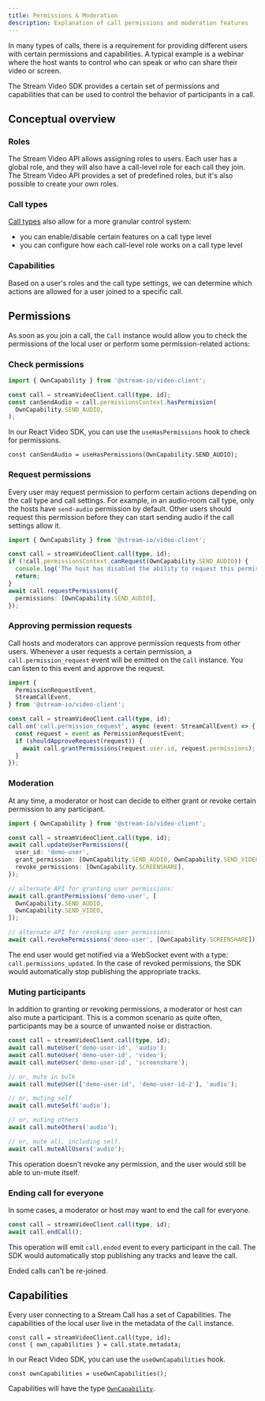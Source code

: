 ```yaml
---
title: Permissions & Moderation
description: Explanation of call permissions and moderation features
---
```




In many types of calls, there is a requirement for providing different users with certain permissions and capabilities.
A typical example is a webinar where the host wants to control who can speak or who can share their video or screen.

The Stream Video SDK provides a certain set of permissions and capabilities
that can be used to control the behavior of participants in a call.

## Conceptual overview

### Roles

The Stream Video API allows assigning roles to users. Each user has a global role, and they will also have a call-level role for each call they join. The Stream Video API provides a set of predefined roles, but it's also possible to create your own roles.

### Call types

[Call types](../../guides/configuring-call-types/) also allow for a more granular control system:

- you can enable/disable certain features on a call type level
- you can configure how each call-level role works on a call type level

### Capabilities

Based on a user's roles and the call type settings, we can determine which actions are allowed for a user joined to a specific call.

## Permissions

As soon as you join a call, the `Call` instance would allow you to check the permissions of the local user
or perform some permission-related actions:

### Check permissions

```ts
import { OwnCapability } from '@stream-io/video-client';

const call = streamVideoClient.call(type, id);
const canSendAudio = call.permissionsContext.hasPermission(
  OwnCapability.SEND_AUDIO,
);
```

<SDKSpecific name="react">

In our React Video SDK, you can use the `useHasPermissions` hook to check for permissions.

```tsx
const canSendAudio = useHasPermissions(OwnCapability.SEND_AUDIO);
```

</SDKSpecific>

### Request permissions

Every user may request permission to perform certain actions depending on the call type and call settings.
For example, in an audio-room call type, only the hosts have `send-audio` permission by default.
Other users should request this permission before they can start sending audio if the call settings allow it.

```ts
import { OwnCapability } from '@stream-io/video-client';

const call = streamVideoClient.call(type, id);
if (!call.permissionsContext.canRequest(OwnCapability.SEND_AUDIO)) {
  console.log('The host has disabled the ability to request this permission');
  return;
}
await call.requestPermissions({
  permissions: [OwnCapability.SEND_AUDIO],
});
```

### Approving permission requests

Call hosts and moderators can approve permission requests from other users.
Whenever a user requests a certain permission, a `call.permission_request` event will be emitted on the `Call` instance.
You can listen to this event and approve the request.

```ts
import {
  PermissionRequestEvent,
  StreamCallEvent,
} from '@stream-io/video-client';

const call = streamVideoClient.call(type, id);
call.on('call.permission_request', async (event: StreamCallEvent) => {
  const request = event as PermissionRequestEvent;
  if (shouldApproveRequest(request)) {
    await call.grantPermissions(request.user.id, request.permissions);
  }
});
```

### Moderation

At any time, a moderator or host can decide to either grant or revoke certain permission to any participant.

```ts
import { OwnCapability } from '@stream-io/video-client';

const call = streamVideoClient.call(type, id);
await call.updateUserPermissions({
  user_id: 'demo-user',
  grant_permission: [OwnCapability.SEND_AUDIO, OwnCapability.SEND_VIDEO],
  revoke_permissions: [OwnCapability.SCREENSHARE],
});

// alternate API for granting user permissions:
await call.grantPermissions('demo-user', [
  OwnCapability.SEND_AUDIO,
  OwnCapability.SEND_VIDEO,
]);

// alternate API for revoking user permissions:
await call.revokePermissions('demo-user', [OwnCapability.SCREENSHARE]);
```

The end user would get notified via a WebSocket event with a type: `call.permissions_updated`.
In the case of revoked permissions, the SDK would automatically stop publishing the appropriate tracks.

### Muting participants

In addition to granting or revoking permissions, a moderator or host can also mute a participant.
This is a common scenario as quite often, participants may be a source of unwanted noise or distraction.

```ts
const call = streamVideoClient.call(type, id);
await call.muteUser('demo-user-id', 'audio');
await call.muteUser('demo-user-id', 'video');
await call.muteUser('demo-user-id', 'screenshare');

// or, mute in bulk
await call.muteUser(['demo-user-id', 'demo-user-id-2'], 'audio');

// or, muting self
await call.muteSelf('audio');

// or, muting others
await call.muteOthers('audio');

// or, mute all, including self.
await call.muteAllUsers('audio');
```

This operation doesn't revoke any permission, and the user would still be able to un-mute itself.

### Ending call for everyone

In some cases, a moderator or host may want to end the call for everyone.

```ts
const call = streamVideoClient.call(type, id);
await call.endCall();
```

This operation will emit `call.ended` event to every participant in the call.
The SDK would automatically stop publishing any tracks and leave the call.

Ended calls can't be re-joined.

## Capabilities

Every user connecting to a Stream Call has a set of Capabilities.
The capabilities of the local user live in the metadata of the `Call` instance.

```tsx
const call = streamVideoClient.call(type, id);
const { own_capabilities } = call.state.metadata;
```

<SDKSpecific name="react">

In our React Video SDK, you can use the `useOwnCapabilities` hook.

```tsx
const ownCapabilities = useOwnCapabilities();
```

</SDKSpecific>

Capabilities will have the type [`OwnCapability`](https://github.com/GetStream/stream-video-js/blob/main/packages/client/src/gen/coordinator/index.ts).
